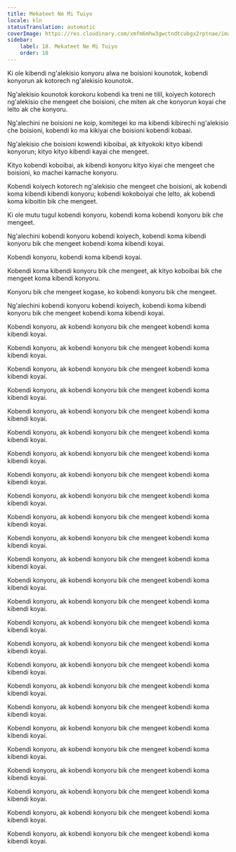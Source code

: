 ```yaml
---
title: Mekateet Ne Mi Tuiyo
locale: kln
statusTranslation: automatic
coverImage: https://res.cloudinary.com/xmfm6mhw3gwctndtcubgx2rptnae/image/upload/v1740468922/small_cover_tratado_de_psicologia_revolucionaria_a4c0dca4e0.webp
sidebar:
    label: 18. Mekateet Ne Mi Tuiyo
    order: 18
---
```

Ki ole kibendi ng'alekisio konyoru alwa ne boisioni kounotok, kobendi konyorun ak kotorech ng'alekisio kounotok.

Ng'alekisio kounotok korokoru kobendi ka treni ne tilil, koiyech kotorech ng'alekisio che mengeet che boisioni, che miten ak che konyorun koyai che lelto ak che konyoru.

Ng'alechini ne boisioni ne koip, komitegei ko ma kibendi kibirechi ng'alekisio che boisioni, kobendi ko ma kikiyai che boisioni kobendi kobaai.

Ng'alekisio che boisioni kowendi kiboibai, ak kityokoki kityo kibendi konyorun; kityo kityo kibendi kayai che mengeet.

Kityo kobendi koboibai, ak kibendi konyoru kityo kiyai che mengeet che boisioni, ko machei kamache konyoru.

Kobendi koiyech kotorech ng'alekisio che mengeet che boisioni, ak kobendi koma kibendi kibendi konyoru; kobendi kokoboiyai che lelto, ak kobendi koma kiboitin bik che mengeet.

Ki ole mutu tugul kobendi konyoru, kobendi koma kobendi konyoru bik che mengeet.

Ng'alechini kobendi konyoru kobendi koiyech, kobendi koma kibendi konyoru bik che mengeet kobendi koma kibendi koyai.

Kobendi konyoru, kobendi koma kibendi koyai.

Kobendi koma kibendi konyoru bik che mengeet, ak kityo koboibai bik che mengeet koma kibendi konyoru.

Konyoru bik che mengeet kogase, ko kobendi konyoru bik che mengeet.

Ng'alechini kobendi konyoru kobendi koiyech, kobendi koma kibendi konyoru bik che mengeet kobendi koma kibendi koyai.

Kobendi konyoru, ak kobendi konyoru bik che mengeet kobendi koma kibendi koyai.

Kobendi konyoru, ak kobendi konyoru bik che mengeet kobendi koma kibendi koyai.

Kobendi konyoru, ak kobendi konyoru bik che mengeet kobendi koma kibendi koyai.

Kobendi konyoru, ak kobendi konyoru bik che mengeet kobendi koma kibendi koyai.

Kobendi konyoru, ak kobendi konyoru bik che mengeet kobendi koma kibendi koyai.

Kobendi konyoru, ak kobendi konyoru bik che mengeet kobendi koma kibendi koyai.

Kobendi konyoru, ak kobendi konyoru bik che mengeet kobendi koma kibendi koyai.

Kobendi konyoru, ak kobendi konyoru bik che mengeet kobendi koma kibendi koyai.

Kobendi konyoru, ak kobendi konyoru bik che mengeet kobendi koma kibendi koyai.

Kobendi konyoru, ak kobendi konyoru bik che mengeet kobendi koma kibendi koyai.

Kobendi konyoru, ak kobendi konyoru bik che mengeet kobendi koma kibendi koyai.

Kobendi konyoru, ak kobendi konyoru bik che mengeet kobendi koma kibendi koyai.

Kobendi konyoru, ak kobendi konyoru bik che mengeet kobendi koma kibendi koyai.

Kobendi konyoru, ak kobendi konyoru bik che mengeet kobendi koma kibendi koyai.

Kobendi konyoru, ak kobendi konyoru bik che mengeet kobendi koma kibendi koyai.

Kobendi konyoru, ak kobendi konyoru bik che mengeet kobendi koma kibendi koyai.

Kobendi konyoru, ak kobendi konyoru bik che mengeet kobendi koma kibendi koyai.

Kobendi konyoru, ak kobendi konyoru bik che mengeet kobendi koma kibendi koyai.

Kobendi konyoru, ak kobendi konyoru bik che mengeet kobendi koma kibendi koyai.

Kobendi konyoru, ak kobendi konyoru bik che mengeet kobendi koma kibendi koyai.

Kobendi konyoru, ak kobendi konyoru bik che mengeet kobendi koma kibendi koyai.

Kobendi konyoru, ak kobendi konyoru bik che mengeet kobendi koma kibendi koyai.

Kobendi konyoru, ak kobendi konyoru bik che mengeet kobendi koma kibendi koyai.

Kobendi konyoru, ak kobendi konyoru bik che mengeet kobendi koma kibendi koyai.

Kobendi konyoru, ak kobendi konyoru bik che mengeet kobendi koma kibendi koyai.

